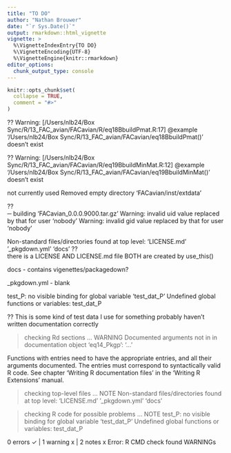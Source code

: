 ```yaml
---
title: "TO DO"
author: "Nathan Brouwer"
date: "`r Sys.Date()`"
output: rmarkdown::html_vignette
vignette: >
  %\VignetteIndexEntry{TO DO}
  %\VignetteEncoding{UTF-8}
  %\VignetteEngine{knitr::rmarkdown}
editor_options: 
  chunk_output_type: console
---
```


```r
knitr::opts_chunk$set(
  collapse = TRUE,
  comment = "#>"
)
```


??
Warning: [/Users/nlb24/Box Sync/R/13_FAC_avian/FACavian/R/eq18BbuildPmat.R:17] @example '/Users/nlb24/Box Sync/R/13_FAC_avian/FACavian/eq18BbuildPmat()' doesn't exist

??
Warning: [/Users/nlb24/Box Sync/R/13_FAC_avian/FACavian/R/eq19BbuildMinMat.R:12] @example '/Users/nlb24/Box Sync/R/13_FAC_avian/FACavian/eq19BbuildMinMat()' doesn't exist

not currently used
Removed empty directory ‘FACavian/inst/extdata’
   
 
??  
─  building ‘FACavian_0.0.0.9000.tar.gz’
   Warning: invalid uid value replaced by that for user 'nobody'
   Warning: invalid gid value replaced by that for user 'nobody'
   
   
Non-standard files/directories found at top level:
     ‘LICENSE.md’ ‘_pkgdown.yml’ ‘docs’
??  
there is a LICENSE AND LICENSE.md file
BOTH are created by use_this()

docs - contains vigenettes/packagedown?

_pkgdown.yml - blank


test_P: no visible binding for global variable ‘test_dat_P’
 Undefined global functions or variables:
     test_dat_P

??
This is some kind of test data I use for something
probably haven't written documentation correctly

     
   








> checking Rd \usage sections ... WARNING
  Documented arguments not in \usage in documentation object 'eq14_Pkgp':
    ‘...’
  
  Functions with \usage entries need to have the appropriate \alias
  entries, and all their arguments documented.
  The \usage entries must correspond to syntactically valid R code.
  See chapter ‘Writing R documentation files’ in the ‘Writing R
  Extensions’ manual.

> checking top-level files ... NOTE
  Non-standard files/directories found at top level:
    ‘LICENSE.md’ ‘_pkgdown.yml’ ‘docs’

> checking R code for possible problems ... NOTE
  test_P: no visible binding for global variable ‘test_dat_P’
  Undefined global functions or variables:
    test_dat_P

0 errors ✓ | 1 warning x | 2 notes x
Error: R CMD check found WARNINGs
